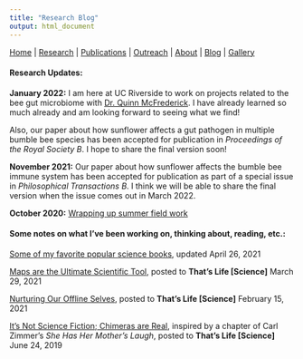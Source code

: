```yaml
---
title: "Research Blog"
output: html_document
---
```


[Home](index.html)  |  [Research](research.html)  |  [Publications](pubs.html)  |  [Outreach](outreach.html)  |  [About](about.html) | [Blog](blog.html) | [Gallery](gallery.html)

#### Research Updates:

**January 2022:** I am here at UC Riverside to work on projects related to the bee gut microbiome with [Dr. Quinn McFrederick](https://melittology.ucr.edu/). I have already learned so much already and am looking forward to seeing what we find! 

Also, our paper about how sunflower affects a gut pathogen in multiple bumble bee species has been accepted for publication in *Proceedings of the Royal Society B*. I hope to share the final version soon! 

**November 2021:** Our paper about how sunflower affects the bumble bee immune system has been accepted for publication as part of a special issue in *Philosophical Transactions B*. I think we will be able to share the final version when the issue comes out in March 2022. 

**October 2020:** [Wrapping up summer field work](blog_1.html)

#### Some notes on what I've been working on, thinking about, reading, etc.:

[Some of my favorite popular science books](blog_2.html),
updated April 26, 2021

[Maps are the Ultimate Scientific Tool](http://thatslifesci.com/2021-03-29-maps-are-the-ultimate-scientific-tool-afowler/), posted to **That's Life [Science]** March 29, 2021

[Nurturing Our Offline Selves](http://thatslifesci.com/2021-02-15-Offline-Self-AFowler/),
posted to **That's Life [Science]** February 15, 2021

[It's Not Science Fiction; Chimeras are Real](http://thatslifesci.com/2019-06-24-Chimeras-Are-Real-AFowler/),
inspired by a chapter of Carl Zimmer's *She Has Her Mother's Laugh*, posted to **That's Life [Science]** June 24, 2019

